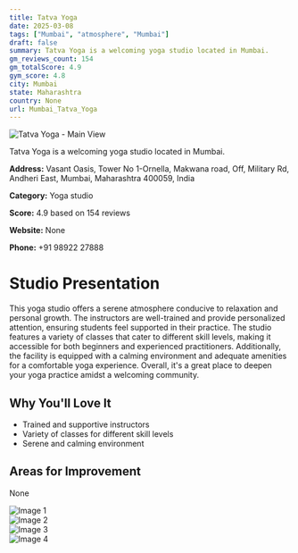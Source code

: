 ```yaml
---
title: Tatva Yoga
date: 2025-03-08
tags: ["Mumbai", "atmosphere", "Mumbai"]  
draft: false
summary: Tatva Yoga is a welcoming yoga studio located in Mumbai.
gm_reviews_count: 154
gm_totalScore: 4.9
gym_score: 4.8
city: Mumbai
state: Maharashtra
country: None
url: Mumbai_Tatva_Yoga
---
```


<div className="aspect-[16/9] relative my-8">
  <img 
    src="https://lh5.googleusercontent.com/p/AF1QipOMrvCGn39vW6AtLSLZse8PIY9MioDZnMzG9wMF=w1920-h1080-k-no"
    alt="Tatva Yoga - Main View"
    className="object-cover absolute inset-0 w-full h-full rounded-lg"
  />
</div>

Tatva Yoga is a welcoming yoga studio located in Mumbai.

**Address:** Vasant Oasis, Tower No 1-Ornella, Makwana road, Off, Military Rd, Andheri East, Mumbai, Maharashtra 400059, India

**Category:** Yoga studio

**Score:** 4.9 based on 154 reviews

**Website:** None

**Phone:** +91 98922 27888

# Studio Presentation

This yoga studio offers a serene atmosphere conducive to relaxation and personal growth. The instructors are well-trained and provide personalized attention, ensuring students feel supported in their practice. The studio features a variety of classes that cater to different skill levels, making it accessible for both beginners and experienced practitioners. Additionally, the facility is equipped with a calming environment and adequate amenities for a comfortable yoga experience. Overall, it's a great place to deepen your yoga practice amidst a welcoming community.



## Why You'll Love It

- Trained and supportive instructors
- Variety of classes for different skill levels
- Serene and calming environment

## Areas for Improvement

None

<div className="grid grid-cols-1 xl:grid-cols-2 gap-4 my-8">
<div className="aspect-[4/3] relative"><img src="https://lh3.googleusercontent.com/p/AF1QipN-UwbCdcU6IVwuxsGNGqocOs27hvIFo-_1D9iV=w1920-h1080-k-no" alt="Image 1" className="object-cover absolute inset-0 w-full h-full rounded-lg" /></div>
<div className="aspect-[4/3] relative"><img src="https://lh5.googleusercontent.com/p/AF1QipOJXkpwhF8wfkF7t181zprKsWkA8cMszQitmbrn=w1920-h1080-k-no" alt="Image 2" className="object-cover absolute inset-0 w-full h-full rounded-lg" /></div>
<div className="aspect-[4/3] relative"><img src="https://lh5.googleusercontent.com/p/AF1QipNkaXt5fiTJBEi0h54Jfg2qTbLPY3e1tAUgOGy_=w1920-h1080-k-no" alt="Image 3" className="object-cover absolute inset-0 w-full h-full rounded-lg" /></div>
<div className="aspect-[4/3] relative"><img src="https://lh5.googleusercontent.com/p/AF1QipPiqMgujEzIdkkTcr1WGYZZWHFOIQjP4V0v5sPc=w1920-h1080-k-no" alt="Image 4" className="object-cover absolute inset-0 w-full h-full rounded-lg" /></div>
</div>